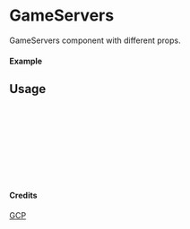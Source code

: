 
<Meta of={GameServers} title="GCP/GameServers" />

# GameServers

GameServers component with different props.

#### Example

<Canvas of={GameServers.Primary} />

## Usage

```ts
import { GameServers } from "yadl-ui";

const Example = () => {
  return (
      <GameServers />
  );
};

export default Example;
```

#### Credits
[GCP](https://cloud.google.com/icons)
